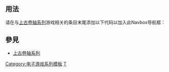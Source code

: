 <includeonly><!-- 在這裡加入模板的保護標識 --></includeonly><noinclude>{{template doc page viewed directly}}</noinclude>
<!-- 在本行下編輯模板說明 -->

== 用法 ==

请在与[[上古卷轴系列]]游戏相关的条目末尾添加以下代码以加入此Navbox导航框：
: {{tlc|上古卷轴系列}}

{{collapsible option}}

== 參見 ==

* [[上古卷轴系列]]

<includeonly>
{{DEFAULTSORT:Elder Scrolls, The}}
[[Category:电子游戏系列模板]]
[[Category:上古卷轴系列|Τ]]
</includeonly>